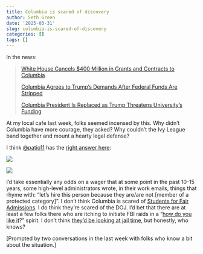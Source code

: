 ```yaml
---
title: Columbia is scared of discovery
author: Seth Green
date: '2025-03-31'
slug: columbia-is-scared-of-discovery
categories: []
tags: []
---
```


In the news:

> [White House Cancels \$400 Million in Grants and Contracts to Columbia](https://www.nytimes.com/2025/03/07/nyregion/trump-administration-columbia-grants-cancelled-antisemitism.html)
>
> [Columbia Agrees to Trump’s Demands After Federal Funds Are Stripped](https://www.nytimes.com/2025/03/21/nyregion/columbia-response-trump-demands.html){.uri}
>
> [Columbia President Is Replaced as Trump Threatens University’s Funding](https://www.nytimes.com/2025/03/28/us/columbia-universitys-president-resigns.html)

At my local cafe last week, folks seemed incensed by this. Why didn't Columbia have more courage, they asked? Why couldn't the Ivy League band together and mount a hearty legal defense?

I think [\@patio11](https://x.com/patio11) has the [right answer here](https://x.com/patio11/status/1678235882481127427):

![](images/patio-first-tweet.png)

![](images/patio-second-tweet.png)

I'd take essentially any odds on a wager that at some point in the past 10-15 years, some high-level administrators wrote, in their work emails, things that rhyme with: "let's hire this person because they are/are not [member of a protected category]". I don't think Columbia is scared of [Students for Fair Admissions](https://studentsforfairadmissions.org/). I do think they're scared of the DOJ. I'd bet that there are at least a few folks there who are itching to initiate FBI raids in a "[how do you like it](https://www.businessinsider.com/melania-trump-violated-new-underwear-mar-a-lago-raid-report-2022-9)?" spirit. I don't think [they'd be looking at jail time](https://www.justice.gov/crt/statutes-enforced-criminal-section#:~:text=committed%20by%20others.-,A%20violation%20of%20the%20statute%20is%20a%20misdemeanor,-%2C%20unless%20prosecutors%20prove), but honestly, who knows?

[Prompted by two conversations in the last week with folks who know a bit about the situation.]

